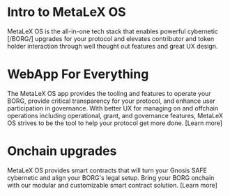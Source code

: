 # Intro to MetaLeX OS

MetaLeX OS is the all-in-one tech stack that enables powerful cybernetic [/BORG/] upgrades for your protocol and elevates contributor and token holder interaction through well thought out features and great UX design.

# WebApp For Everything

The MetaLeX OS app provides the tooling and features to operate your BORG, provide critical transparency for your protocol, and enhance user participation in governance. With better UX for managing on and offchain operations including operational, grant, and governance features, MetaLeX OS strives to be the tool to help your protocol get more done. [Learn more] 

# Onchain upgrades

MetaLeX OS provides smart contracts that will turn your Gnosis SAFE cybernetic and align your BORG's legal setup. Bring your BORG onchain with our modular and customizable smart contract solution. [Learn more] 

